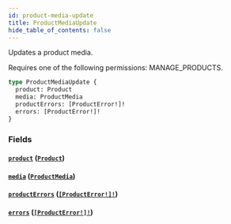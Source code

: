 ```yaml
---
id: product-media-update
title: ProductMediaUpdate
hide_table_of_contents: false
---
```


Updates a product media.

Requires one of the following permissions: MANAGE_PRODUCTS.

```graphql
type ProductMediaUpdate {
  product: Product
  media: ProductMedia
  productErrors: [ProductError!]!
  errors: [ProductError!]!
}
```

### Fields

#### [`product`](#) ([`Product`](../../../developer/api-reference/objects/product))

#### [`media`](#) ([`ProductMedia`](../../../developer/api-reference/objects/product-media))

#### [`productErrors`](#) ([`[ProductError!]!`](../../../developer/api-reference/objects/product-error))

#### [`errors`](#) ([`[ProductError!]!`](../../../developer/api-reference/objects/product-error))

